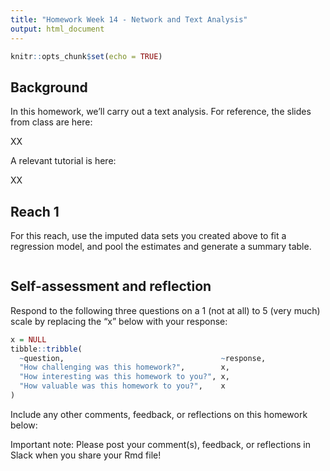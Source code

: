```yaml
---
title: "Homework Week 14 - Network and Text Analysis"
output: html_document 
---
```


``` r
knitr::opts_chunk$set(echo = TRUE)
```

## Background

In this homework, we'll carry out a text analysis. For reference, the slides from class are here:

XX

A relevant tutorial is here:

XX

## Reach 1

For this reach, use the imputed data sets you created above to fit a regression model, and pool the estimates and generate a summary table.

```r

```

## Self-assessment and reflection

Respond to the following three questions on a 1 (not at all) to 5 (very much)
scale by replacing the "x" below with your response:

``` r
x = NULL
tibble::tribble(
  ~question,                                   ~response,
  "How challenging was this homework?",        x,
  "How interesting was this homework to you?", x,
  "How valuable was this homework to you?",    x
)
```

Include any other comments, feedback, or reflections on this homework below:

Important note: Please post your comment(s), feedback, or reflections in Slack
when you share your Rmd file!
